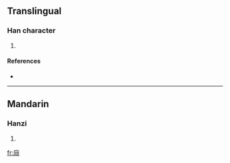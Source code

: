 {{also|廎}}
==Translingual==

===Han character===
{{Han char|rn=53|rad=广|as=08|sn=11|four=|canj=戈心一人 (IPMO)}}

# {{defn|Han|sort=广08}}

====References====
* {{Han ref|kx=0348.081|hdz=20889.130|uh=5EBC|ud=24252}}

----

==Mandarin==

===Hanzi===
{{cmn-hanzi|pin=[[cè]] ([[ce4]]), [[qǐng]] ([[qing3]])|wg=ts'e<sup>4</sup>, ch'ing<sup>3</sup>}}

# {{defn|Mandarin}}

[[fr:庼]]